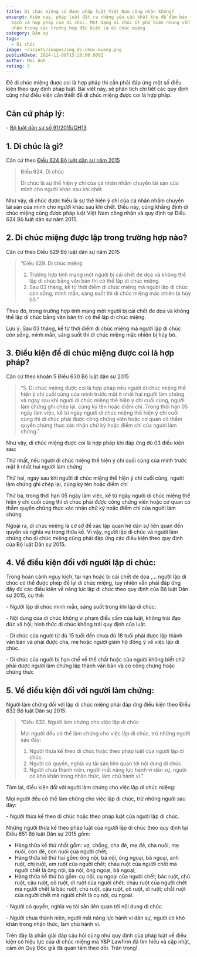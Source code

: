 ```yaml
---
title: Di chúc miệng có được pháp luật Việt Nam công nhận không?
excerpt: Hiện nay, pháp luật đặt ra những yêu cầu khắt khe để đảm bảo tính minh
  bạch và hợp pháp của di chúc. Một dạng di chúc ít phổ biến nhưng vẫn được công
  nhận trong các trường hợp đặc biệt là di chúc miệng
category: Dân sự
tags:
  - Di chúc
image: ~/assets/images/img_di-chuc-mieng.png
publishDate: 2024-11-08T15:20:00.000Z
author: Mai Ánh
rating: 5
---
```


Để di chúc miệng được coi là hợp pháp thì cần phải đáp ứng một số điều kiện theo quy định pháp luật. Bài viết này, sẽ phân tích chi tiết các quy định cũng như điều kiện cần thiết để di chúc miệng được coi là hợp pháp.

## Căn cứ pháp lý:

\- [Bộ luật dân sự số 91/2015/QH13](https://yplawfirm.vn/tin-tuc-phap-luat/van-ban-phap-luat/bo-luat-dan-su-so-91-2015-qh13-35910.htm)

## 1. Di chúc là gì?

Căn cứ theo [Điều 624 Bộ luật dân sự năm 2015](https://yplawfirm.vn/tin-tuc-phap-luat/van-ban-phap-luat/bo-luat-dan-su-so-91-2015-qh13-35910.htm)

> Điều 624. Di chúc
>
> Di chúc là sự thể hiện ý chí của cá nhân nhằm chuyển tài sản của mình cho người khác sau khi chết.

Như vậy, di chúc được hiểu là sự thể hiện ý chí của cá nhân nhầm chuyển tài sản của mình cho người khác sau khi chết. Điều này, cũng khẳng định di chúc miệng cũng được pháp luật Việt Nam công nhận và quy định tại Điều 624 Bộ luật dân sự năm 2015.

## 2. Di chúc miệng được lập trong trường hợp nào?

Căn cứ theo Điều 629 Bộ luật dân sự năm 2015

> “Điều 629. Di chúc miệng
>
> 1. Trường hợp tính mạng một người bị cái chết đe dọa và không thể lập di chúc bằng văn bản thì có thể lập di chúc miệng.
> 2. Sau 03 tháng, kể từ thời điểm di chúc miệng mà người lập di chúc còn sống, minh mẫn, sáng suốt thì di chúc miệng mặc nhiên bị hủy bỏ.”

Theo đó, trong trường hợp tính mạng một người bị cái chết đe dọa và không thể lập di chúc bằng văn bản thì có thể lập di chúc miệng.

Lưu ý: Sau 03 tháng, kể từ thời điểm di chúc miệng mà người lập di chúc còn sống, minh mẫn, sáng suốt thì di chúc miệng mặc nhiên bị hủy bỏ.

## 3. Điều kiện để di chúc miệng được coi là hợp pháp?

Căn cứ theo khoản 5 Điều 630 Bộ luật dân sự 2015

> “5. Di chúc miệng được coi là hợp pháp nếu người di chúc miệng thể hiện ý chí cuối cùng của mình trước mặt ít nhất hai người làm chứng và ngay sau khi người di chúc miệng thể hiện ý chí cuối cùng, người làm chứng ghi chép lại, cùng ký tên hoặc điểm chỉ. Trong thời hạn 05 ngày làm việc, kể từ ngày người di chúc miệng thể hiện ý chí cuối cùng thì di chúc phải được công chứng viên hoặc cơ quan có thẩm quyền chứng thực xác nhận chữ ký hoặc điểm chỉ của người làm chứng.”

Như vậy, di chúc miệng được coi là hợp pháp khi đáp ứng đủ 03 điều kiện sau:

Thứ nhất, nếu người di chúc miệng thể hiện ý chí cuối cùng của mình trước mặt ít nhất hai người làm chứng

Thứ hai, ngay sau khi người di chúc miệng thể hiện ý chí cuối cùng, người làm chứng ghi chép lại, cùng ký tên hoặc điểm chỉ

Thứ ba, trong thời hạn 05 ngày làm việc, kể từ ngày người di chúc miệng thể hiện ý chí cuối cùng thì di chúc phải được công chứng viên hoặc cơ quan có thẩm quyền chứng thực xác nhận chữ ký hoặc điểm chỉ của người làm chứng

Ngoài ra, di chúc miệng là cơ sở để xác lập quan hệ dân sự liên quan đến quyền và nghĩa vụ trong thừa kế. Vì vậy, người lập di chúc và người làm chứng cho di chúc miệng cũng phải đáp ứng các điều kiện theo quy định của Bộ luật Dân sự 2015.

## 4. Về điều kiện đối với người lập di chúc:

Trong hoàn cảnh nguy kịch, tai nạn hoặc bị cái chết đe dọa ,... người lập di chúc có thể được phép để lại di chúc miệng, tuy nhiên vẫn phải đáp ứng đầy đủ các điều kiện về năng lực lập di chúc theo quy định của Bộ luật Dân sự 2015, cụ thể:

\- Người lập di chúc minh mẫn, sáng suốt trong khi lập di chúc;

\- Nội dung của di chúc không vi phạm điều cấm của luật, không trái đạo đức xã hội; hình thức di chúc không trái quy định của luật.

\- Di chúc của người từ đủ 15 tuổi đến chưa đủ 18 tuổi phải được lập thành văn bản và phải được cha, mẹ hoặc người giám hộ đồng ý về việc lập di chúc.

\- Di chúc của người bị hạn chế về thể chất hoặc của người không biết chữ phải được người làm chứng lập thành văn bản và có công chứng hoặc chứng thực

## 5. Về điều kiện đối với người làm chứng:

Người làm chứng đối với lập di chúc miệng phải đáp ứng điều kiện theo Điều 632 Bộ luật Dân sự 2015:

> “Điều 632. Người làm chứng cho việc lập di chúc
>
> Mọi người đều có thể làm chứng cho việc lập di chúc, trừ những người sau đây:
>
> 1. Người thừa kế theo di chúc hoặc theo pháp luật của người lập di chúc.
> 2. Người có quyền, nghĩa vụ tài sản liên quan tới nội dung di chúc.
> 3. Người chưa thành niên, người mất năng lực hành vi dân sự, người có khó khăn trong nhận thức, làm chủ hành vi.”

Tóm lại, điều kiện đối với người làm chứng cho việc lập di chúc miệng:

Mọi người đều có thể làm chứng cho việc lập di chúc, trừ những người sau đây:

\- Người thừa kế theo di chúc hoặc theo pháp luật của người lập di chúc.

Những người thừa kế theo pháp luật của người lập di chúc theo quy định tại Điều 651 Bộ luật Dân sự 2015 gồm:

- Hàng thừa kế thứ nhất gồm: vợ, chồng, cha đẻ, mẹ đẻ, cha nuôi, mẹ nuôi, con đẻ, con nuôi của người chết;
- Hàng thừa kế thứ hai gồm: ông nội, bà nội, ông ngoại, bà ngoại, anh ruột, chị ruột, em ruột của người chết; cháu ruột của người chết mà người chết là ông nội, bà nội, ông ngoại, bà ngoại;
- Hàng thừa kế thứ ba gồm: cụ nội, cụ ngoại của người chết; bác ruột, chú ruột, cậu ruột, cô ruột, dì ruột của người chết; cháu ruột của người chết mà người chết là bác ruột, chú ruột, cậu ruột, cô ruột, dì ruột; chắt ruột của người chết mà người chết là cụ nội, cụ ngoại.

\- Người có quyền, nghĩa vụ tài sản liên quan tới nội dung di chúc.

\- Người chưa thành niên, người mất năng lực hành vi dân sự, người có khó khăn trong nhận thức, làm chủ hành vi.

Trên đây là phần giải đáp câu hỏi cũng như quy định của pháp luật về điều kiện có hiệu lực của di chúc miệng mà Y&P Lawfirm đã tìm hiểu và cập nhật, cảm ơn Quý Độc giả đã quan tâm theo dõi. Trân trọng!
